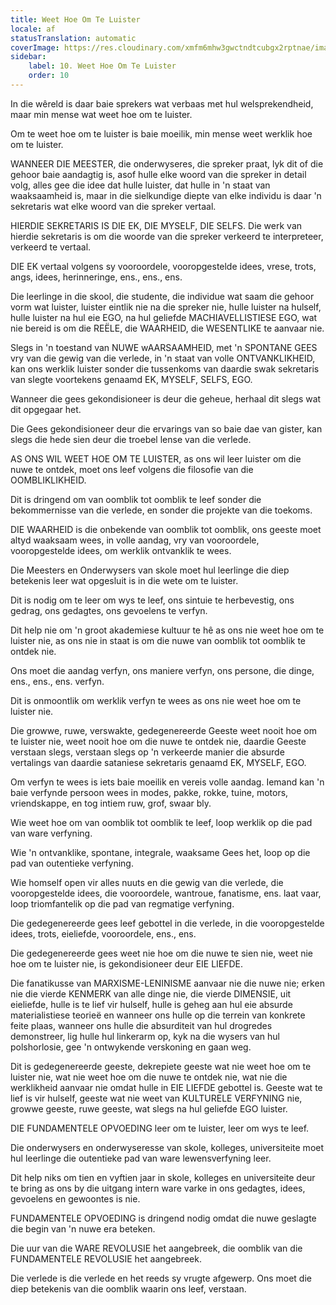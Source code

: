 ```yaml
---
title: Weet Hoe Om Te Luister
locale: af
statusTranslation: automatic
coverImage: https://res.cloudinary.com/xmfm6mhw3gwctndtcubgx2rptnae/image/upload/v1740337243/small_cover_educacion_fundamental_a051170f1c.webp
sidebar:
    label: 10. Weet Hoe Om Te Luister
    order: 10
---
```

In die wêreld is daar baie sprekers wat verbaas met hul welsprekendheid, maar min mense wat weet hoe om te luister.

Om te weet hoe om te luister is baie moeilik, min mense weet werklik hoe om te luister.

WANNEER DIE MEESTER, die onderwyseres, die spreker praat, lyk dit of die gehoor baie aandagtig is, asof hulle elke woord van die spreker in detail volg, alles gee die idee dat hulle luister, dat hulle in 'n staat van waaksaamheid is, maar in die sielkundige diepte van elke individu is daar 'n sekretaris wat elke woord van die spreker vertaal.

HIERDIE SEKRETARIS IS DIE EK, DIE MYSELF, DIE SELFS. Die werk van hierdie sekretaris is om die woorde van die spreker verkeerd te interpreteer, verkeerd te vertaal.

DIE EK vertaal volgens sy vooroordele, vooropgestelde idees, vrese, trots, angs, idees, herinneringe, ens., ens., ens.

Die leerlinge in die skool, die studente, die individue wat saam die gehoor vorm wat luister, luister eintlik nie na die spreker nie, hulle luister na hulself, hulle luister na hul eie EGO, na hul geliefde MACHIAVELLISTIESE EGO, wat nie bereid is om die REËLE, die WAARHEID, die WESENTLIKE te aanvaar nie.

Slegs in 'n toestand van NUWE wAARSAAMHEID, met 'n SPONTANE GEES vry van die gewig van die verlede, in 'n staat van volle ONTVANKLIKHEID, kan ons werklik luister sonder die tussenkoms van daardie swak sekretaris van slegte voortekens genaamd EK, MYSELF, SELFS, EGO.

Wanneer die gees gekondisioneer is deur die geheue, herhaal dit slegs wat dit opgegaar het.

Die Gees gekondisioneer deur die ervarings van so baie dae van gister, kan slegs die hede sien deur die troebel lense van die verlede.

AS ONS WIL WEET HOE OM TE LUISTER, as ons wil leer luister om die nuwe te ontdek, moet ons leef volgens die filosofie van die OOMBLIKLIKHEID.

Dit is dringend om van oomblik tot oomblik te leef sonder die bekommernisse van die verlede, en sonder die projekte van die toekoms.

DIE WAARHEID is die onbekende van oomblik tot oomblik, ons geeste moet altyd waaksaam wees, in volle aandag, vry van vooroordele, vooropgestelde idees, om werklik ontvanklik te wees.

Die Meesters en Onderwysers van skole moet hul leerlinge die diep betekenis leer wat opgesluit is in die wete om te luister.

Dit is nodig om te leer om wys te leef, ons sintuie te herbevestig, ons gedrag, ons gedagtes, ons gevoelens te verfyn.

Dit help nie om 'n groot akademiese kultuur te hê as ons nie weet hoe om te luister nie, as ons nie in staat is om die nuwe van oomblik tot oomblik te ontdek nie.

Ons moet die aandag verfyn, ons maniere verfyn, ons persone, die dinge, ens., ens., ens. verfyn.

Dit is onmoontlik om werklik verfyn te wees as ons nie weet hoe om te luister nie.

Die growwe, ruwe, verswakte, gedegenereerde Geeste weet nooit hoe om te luister nie, weet nooit hoe om die nuwe te ontdek nie, daardie Geeste verstaan slegs, verstaan slegs op 'n verkeerde manier die absurde vertalings van daardie sataniese sekretaris genaamd EK, MYSELF, EGO.

Om verfyn te wees is iets baie moeilik en vereis volle aandag. Iemand kan 'n baie verfynde persoon wees in modes, pakke, rokke, tuine, motors, vriendskappe, en tog intiem ruw, grof, swaar bly.

Wie weet hoe om van oomblik tot oomblik te leef, loop werklik op die pad van ware verfyning.

Wie 'n ontvanklike, spontane, integrale, waaksame Gees het, loop op die pad van outentieke verfyning.

Wie homself open vir alles nuuts en die gewig van die verlede, die vooropgestelde idees, die vooroordele, wantroue, fanatisme, ens. laat vaar, loop triomfantelik op die pad van regmatige verfyning.

Die gedegenereerde gees leef gebottel in die verlede, in die vooropgestelde idees, trots, eieliefde, vooroordele, ens., ens.

Die gedegenereerde gees weet nie hoe om die nuwe te sien nie, weet nie hoe om te luister nie, is gekondisioneer deur EIE LIEFDE.

Die fanatikusse van MARXISME-LENINISME aanvaar nie die nuwe nie; erken nie die vierde KENMERK van alle dinge nie, die vierde DIMENSIE, uit eieliefde, hulle is te lief vir hulself, hulle is geheg aan hul eie absurde materialistiese teorieë en wanneer ons hulle op die terrein van konkrete feite plaas, wanneer ons hulle die absurditeit van hul drogredes demonstreer, lig hulle hul linkerarm op, kyk na die wysers van hul polshorlosie, gee 'n ontwykende verskoning en gaan weg.

Dit is gedegenereerde geeste, dekrepiete geeste wat nie weet hoe om te luister nie, wat nie weet hoe om die nuwe te ontdek nie, wat nie die werklikheid aanvaar nie omdat hulle in EIE LIEFDE gebottel is. Geeste wat te lief is vir hulself, geeste wat nie weet van KULTURELE VERFYNING nie, growwe geeste, ruwe geeste, wat slegs na hul geliefde EGO luister.

DIE FUNDAMENTELE OPVOEDING leer om te luister, leer om wys te leef.

Die onderwysers en onderwyseresse van skole, kolleges, universiteite moet hul leerlinge die outentieke pad van ware lewensverfyning leer.

Dit help niks om tien en vyftien jaar in skole, kolleges en universiteite deur te bring as ons by die uitgang intern ware varke in ons gedagtes, idees, gevoelens en gewoontes is nie.

FUNDAMENTELE OPVOEDING is dringend nodig omdat die nuwe geslagte die begin van 'n nuwe era beteken.

Die uur van die WARE REVOLUSIE het aangebreek, die oomblik van die FUNDAMENTELE REVOLUSIE het aangebreek.

Die verlede is die verlede en het reeds sy vrugte afgewerp. Ons moet die diep betekenis van die oomblik waarin ons leef, verstaan.

